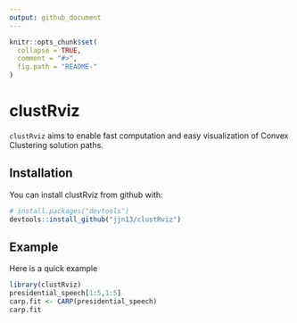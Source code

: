 ```yaml
---
output: github_document
---
```


<!-- README.md is generated from README.Rmd. Please edit that file -->

```r
knitr::opts_chunk$set(
  collapse = TRUE,
  comment = "#>",
  fig.path = "README-"
)
```

# clustRviz

`clustRviz` aims to enable fast computation and easy visualization of Convex Clustering 
solution paths.

## Installation

You can install clustRviz from github with:

```r
# install.packages("devtools")
devtools::install_github("jjn13/clustRviz")
```

## Example

Here is a quick example 
```r
library(clustRviz)
presidential_speech[1:5,1:5]
carp.fit <- CARP(presidential_speech)
carp.fit
```
